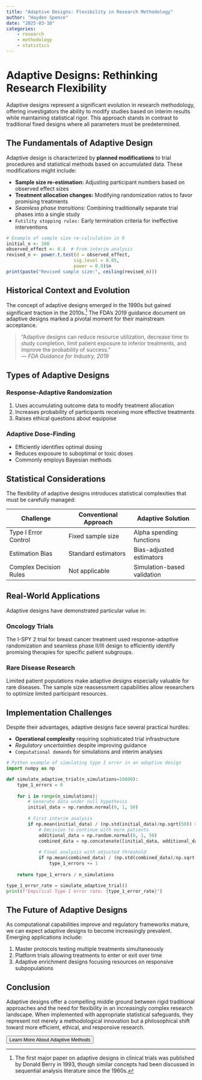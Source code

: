 ```yaml
---
title: "Adaptive Designs: Flexibility in Research Methodology"
author: "Hayden Spence"
date: "2025-03-10"
categories:
    - research
    - methodology
    - statistics
---
```


# Adaptive Designs: Rethinking Research Flexibility

Adaptive designs represent a significant evolution in research methodology, offering investigators the ability to modify studies based on interim results while maintaining statistical rigor. This approach stands in contrast to traditional fixed designs where all parameters must be predetermined.

## The Fundamentals of Adaptive Design

Adaptive design is characterized by **planned modifications** to trial procedures and statistical methods based on accumulated data. These modifications might include:

- **Sample size re-estimation:** Adjusting participant numbers based on observed effect sizes
- **Treatment allocation changes:** Modifying randomization ratios to favor promising treatments
- *Seamless phase transitions:* Combining traditionally separate trial phases into a single study
- `Futility stopping rules:` Early termination criteria for ineffective interventions

```r
# Example of sample size re-calculation in R
initial_n <- 100
observed_effect <- 0.4  # From interim analysis
revised_n <- power.t.test(d = observed_effect, 
                         sig.level = 0.05, 
                         power = 0.9)$n
print(paste("Revised sample size:", ceiling(revised_n)))
```

## Historical Context and Evolution

The concept of adaptive designs emerged in the 1990s but gained significant traction in the 2010s.[^1] The FDA's 2019 guidance document on adaptive designs marked a pivotal moment for their mainstream acceptance.

[^1]: The first major paper on adaptive designs in clinical trials was published by Donald Berry in 1993, though similar concepts had been discussed in sequential analysis literature since the 1960s.

> "Adaptive designs can reduce resource utilization, decrease time to study completion, limit patient exposure to inferior treatments, and improve the probability of success."  
> — *FDA Guidance for Industry, 2019*

## Types of Adaptive Designs

### Response-Adaptive Randomization
1. Uses accumulating outcome data to modify treatment allocation
2. Increases probability of participants receiving more effective treatments
3. Raises ethical questions about equipoise

### Adaptive Dose-Finding
- Efficiently identifies optimal dosing
- Reduces exposure to suboptimal or toxic doses
- Commonly employs Bayesian methods

## Statistical Considerations

The flexibility of adaptive designs introduces statistical complexities that must be carefully managed:

| Challenge | Conventional Approach | Adaptive Solution |
|----------|-----------|-----------|
| Type I Error Control | Fixed sample size | Alpha spending functions |
| Estimation Bias | Standard estimators | Bias-adjusted estimators |
| Complex Decision Rules | Not applicable | Simulation-based validation |

## Real-World Applications

Adaptive designs have demonstrated particular value in:

### Oncology Trials
The I-SPY 2 trial for breast cancer treatment used response-adaptive randomization and seamless phase II/III design to efficiently identify promising therapies for specific patient subgroups.

### Rare Disease Research
Limited patient populations make adaptive designs especially valuable for rare diseases. The sample size reassessment capabilities allow researchers to optimize limited participant resources.

## Implementation Challenges

Despite their advantages, adaptive designs face several practical hurdles:

- **Operational complexity** requiring sophisticated trial infrastructure
- *Regulatory uncertainties* despite improving guidance
- `Computational demands` for simulations and interim analyses

```python
# Python example of simulating type I error in an adaptive design
import numpy as np

def simulate_adaptive_trial(n_simulations=10000):
    type_1_errors = 0
    
    for i in range(n_simulations):
        # Generate data under null hypothesis
        initial_data = np.random.normal(0, 1, 50)
        
        # First interim analysis
        if np.mean(initial_data) / (np.std(initial_data)/np.sqrt(50)) > 1.5:
            # Decision to continue with more patients
            additional_data = np.random.normal(0, 1, 50)
            combined_data = np.concatenate([initial_data, additional_data])
            
            # Final analysis with adjusted threshold
            if np.mean(combined_data) / (np.std(combined_data)/np.sqrt(100)) > 1.96:
                type_1_errors += 1
    
    return type_1_errors / n_simulations

type_1_error_rate = simulate_adaptive_trial()
print(f"Empirical Type I error rate: {type_1_error_rate}")
```

## The Future of Adaptive Designs

As computational capabilities improve and regulatory frameworks mature, we can expect adaptive designs to become increasingly prevalent. Emerging applications include:

1. Master protocols testing multiple treatments simultaneously
2. Platform trials allowing treatments to enter or exit over time
3. Adaptive enrichment designs focusing resources on responsive subpopulations

## Conclusion

Adaptive designs offer a compelling middle ground between rigid traditional approaches and the need for flexibility in an increasingly complex research landscape. When implemented with appropriate statistical safeguards, they represent not merely a methodological innovation but a philosophical shift toward more efficient, ethical, and responsive research.

<button class="btn">Learn More About Adaptive Methods</button>